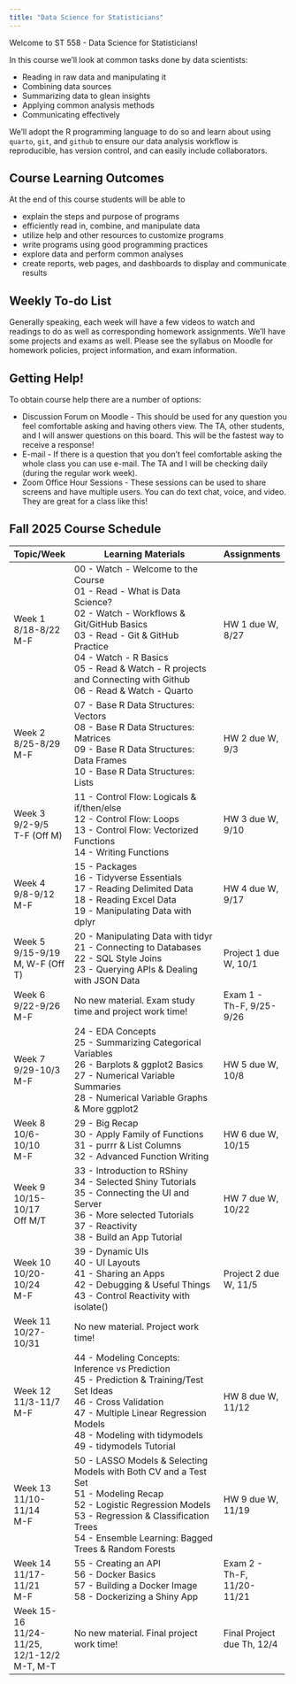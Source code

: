 ```yaml
---
title: "Data Science for Statisticians"
---
```


Welcome to ST 558 - Data Science for Statisticians!

In this course we'll look at common tasks done by data scientists:

-   Reading in raw data and manipulating it
-   Combining data sources
-   Summarizing data to glean insights
-   Applying common analysis methods
-   Communicating effectively

We'll adopt the R programming language to do so and learn about using `quarto`, `git`, and `github` to ensure our data analysis workflow is reproducible, has version control, and can easily include collaborators.

## Course Learning Outcomes

At the end of this course students will be able to

-   explain the steps and purpose of programs
-   efficiently read in, combine, and manipulate data
-   utilize help and other resources to customize programs
-   write programs using good programming practices
-   explore data and perform common analyses
-   create reports, web pages, and dashboards to display and communicate results

## Weekly To-do List

Generally speaking, each week will have a few videos to watch and readings to do as well as corresponding homework assignments. We'll have some projects and exams as well. Please see the syllabus on Moodle for homework policies, project information, and exam information.

## Getting Help!

To obtain course help there are a number of options:

-   Discussion Forum on Moodle - This should be used for any question you feel comfortable asking and having others view. The TA, other students, and I will answer questions on this board. This will be the fastest way to receive a response!\
-   E-mail - If there is a question that you don't feel comfortable asking the whole class you can use e-mail. The TA and I will be checking daily (during the regular work week).
-   Zoom Office Hour Sessions - These sessions can be used to share screens and have multiple users. You can do text chat, voice, and video. They are great for a class like this!

## Fall 2025 Course Schedule

+--------------------------+---------------------------------------------------------------------------------------------------------------+----------------------------+
| Topic/Week               | Learning Materials                                                                                            | Assignments                |
+==========================+===============================================================================================================+============================+
| Week 1\                  | 00 - Watch - Welcome to the Course\                                                                           | HW 1 due W, 8/27           |
| 8/18-8/22\               | 01 - Read - What is Data Science?\                                                                            |                            |
| M-F                      | 02 - Watch - Workflows & Git/GitHub Basics\                                                                   |                            |
|                          | 03 - Read - Git & GitHub Practice\                                                                            |                            |
|                          | 04 - Watch - R Basics\                                                                                        |                            |
|                          | 05 - Read & Watch - R projects and Connecting with Github\                                                    |                            |
|                          | 06 - Read & Watch - Quarto                                                                                    |                            |
+--------------------------+---------------------------------------------------------------------------------------------------------------+----------------------------+
| Week 2\                  | 07 - Base R Data Structures: Vectors\                                                                         | HW 2 due W, 9/3            |
| 8/25-8/29\               | 08 - Base R Data Structures: Matrices\                                                                        |                            |
| M-F                      | 09 - Base R Data Structures: Data Frames\                                                                     |                            |
|                          | 10 - Base R Data Structures: Lists                                                                            |                            |
+--------------------------+---------------------------------------------------------------------------------------------------------------+----------------------------+
| Week 3\                  | 11 - Control Flow: Logicals & if/then/else\                                                                   | HW 3 due W, 9/10           |
| 9/2-9/5\                 | 12 - Control Flow: Loops\                                                                                     |                            |
| T-F (Off M)              | 13 - Control Flow: Vectorized Functions\                                                                      |                            |
|                          | 14 - Writing Functions                                                                                        |                            |
+--------------------------+---------------------------------------------------------------------------------------------------------------+----------------------------+
| Week 4\                  | 15 - Packages\                                                                                                | HW 4 due W, 9/17           |
| 9/8-9/12\                | 16 - Tidyverse Essentials\                                                                                    |                            |
| M-F                      | 17 - Reading Delimited Data\                                                                                  |                            |
|                          | 18 - Reading Excel Data\                                                                                      |                            |
|                          | 19 - Manipulating Data with dplyr                                                                             |                            |
+--------------------------+---------------------------------------------------------------------------------------------------------------+----------------------------+
| Week 5\                  | 20 - Manipulating Data with tidyr\                                                                            | Project 1 due W, 10/1      |
| 9/15-9/19\               | 21 - Connecting to Databases\                                                                                 |                            |
| M, W-F (Off T)           | 22 - SQL Style Joins\                                                                                         |                            |
|                          | 23 - Querying APIs & Dealing with JSON Data                                                                   |                            |
+--------------------------+---------------------------------------------------------------------------------------------------------------+----------------------------+
| Week 6\                  | No new material. Exam study time and project work time!                                                       | Exam 1 - Th-F, 9/25-9/26   |
| 9/22-9/26\               |                                                                                                               |                            |
| M-F                      |                                                                                                               |                            |
+--------------------------+---------------------------------------------------------------------------------------------------------------+----------------------------+
| Week 7\                  | 24 - EDA Concepts\                                                                                            | HW 5 due W, 10/8           |
| 9/29-10/3\               | 25 - Summarizing Categorical Variables\                                                                       |                            |
| M-F                      | 26 - Barplots & ggplot2 Basics\                                                                               |                            |
|                          | 27 - Numerical Variable Summaries\                                                                            |                            |
|                          | 28 - Numerical Variable Graphs & More ggplot2                                                                 |                            |
+--------------------------+---------------------------------------------------------------------------------------------------------------+----------------------------+
| Week 8\                  | 29 - Big Recap\                                                                                               | HW 6 due W, 10/15          |
| 10/6-10/10\              | 30 - Apply Family of Functions\                                                                               |                            |
| M-F                      | 31 - purrr & List Columns\                                                                                    |                            |
|                          | 32 - Advanced Function Writing                                                                                |                            |
+--------------------------+---------------------------------------------------------------------------------------------------------------+----------------------------+
| Week 9\                  | 33 - Introduction to RShiny\                                                                                  | HW 7 due W, 10/22          |
| 10/15-10/17\             | 34 - Selected Shiny Tutorials\                                                                                |                            |
| Off M/T                  | 35 - Connecting the UI and Server\                                                                            |                            |
|                          | 36 - More selected Tutorials\                                                                                 |                            |
|                          | 37 - Reactivity\                                                                                              |                            |
|                          | 38 - Build an App Tutorial                                                                                    |                            |
+--------------------------+---------------------------------------------------------------------------------------------------------------+----------------------------+
| Week 10\                 | 39 - Dynamic UIs\                                                                                             | Project 2 due W, 11/5      |
| 10/20-10/24\             | 40 - UI Layouts\                                                                                              |                            |
| M-F                      | 41 - Sharing an Apps\                                                                                         |                            |
|                          | 42 - Debugging & Useful Things\                                                                               |                            |
|                          | 43 - Control Reactivity with isolate()                                                                        |                            |
+--------------------------+---------------------------------------------------------------------------------------------------------------+----------------------------+
| Week 11\                 | No new material. Project work time!                                                                           |                            |
| 10/27-10/31              |                                                                                                               |                            |
+--------------------------+---------------------------------------------------------------------------------------------------------------+----------------------------+
| Week 12\                 | 44 - Modeling Concepts: Inference vs Prediction\                                                              | HW 8 due W, 11/12          |
| 11/3-11/7\               | 45 - Prediction & Training/Test Set Ideas\                                                                    |                            |
| M-F                      | 46 - Cross Validation\                                                                                        |                            |
|                          | 47 - Multiple Linear Regression Models\                                                                       |                            |
|                          | 48 - Modeling with tidymodels\                                                                                |                            |
|                          | 49 - tidymodels Tutorial                                                                                      |                            |
+--------------------------+---------------------------------------------------------------------------------------------------------------+----------------------------+
| Week 13\                 | 50 - LASSO Models & Selecting Models with Both CV and a Test Set\                                             | HW 9 due W, 11/19          |
| 11/10-11/14\             | 51 - Modeling Recap\                                                                                          |                            |
| M-F                      | 52 - Logistic Regression Models\                                                                              |                            |
|                          | 53 - Regression & Classification Trees\                                                                       |                            |
|                          | 54 - Ensemble Learning: Bagged Trees & Random Forests                                                         |                            |
+--------------------------+---------------------------------------------------------------------------------------------------------------+----------------------------+
| Week 14\                 | 55 - Creating an API\                                                                                         | Exam 2 - Th-F, 11/20-11/21 |
| 11/17-11/21\             | 56 - Docker Basics\                                                                                           |                            |
| M-F                      | 57 - Building a Docker Image\                                                                                 |                            |
|                          | 58 - Dockerizing a Shiny App                                                                                  |                            |
+--------------------------+---------------------------------------------------------------------------------------------------------------+----------------------------+
| Week 15-16\              | No new material. Final project work time!                                                                     | Final Project due Th, 12/4 |
| 11/24-11/25, 12/1-12/2\  |                                                                                                               |                            |
| M-T, M-T                 |                                                                                                               |                            |
+--------------------------+---------------------------------------------------------------------------------------------------------------+----------------------------+

